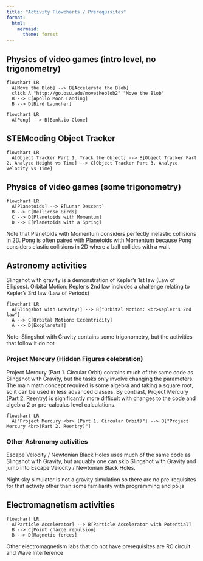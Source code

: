 ```yaml
---
title: "Activity Flowcharts / Prerequisites"
format:
  html:
    mermaid:
      theme: forest
---
```


## Physics of video games (intro level, no trigonometry)
```mermaid
flowchart LR
  A[Move the Blob] --> B[Accelerate the Blob]
  click A "http://go.osu.edu/movetheblob2" "Move the Blob"
  B --> C[Apollo Moon Landing]
  B --> D[Bird Launcher]
```

```mermaid
flowchart LR
  A[Pong] --> B[Bonk.io Clone]
```

## STEMcoding Object Tracker

```mermaid
flowchart LR
  A[Object Tracker Part 1. Track the Object] --> B[Object Tracker Part 2. Analyze Height vs Time] --> C[Object Tracker Part 3. Analyze Velocity vs Time]
```

## Physics of video games (some trigonometry)
```mermaid
flowchart LR
  A[Planetoids] --> B[Lunar Descent]
  B --> C[Bellicose Birds]
  C --> D[Planetoids with Momentum]
  D --> E[Planetoids with a Spring]
```

Note that Planetoids with Momentum considers perfectly inelastic collisions in 2D. Pong is often paired with Planetoids with Momentum because Pong considers elastic collisions in 2D where a ball collides with a wall.


## Astronomy activities

Slingshot with gravity is a demonstration of Kepler's 1st law (Law of Ellipses). Orbital Motion: Kepler's 2nd law includes a challenge relating to Kepler's 3rd law (Law of Periods)

```mermaid
flowchart LR
  A[Slingshot with Gravity!] --> B["Orbital Motion: <br>Kepler's 2nd law"]
  A --> C[Orbital Motion: Eccentricity]
  A --> D[Exoplanets!]
```

Note: Slingshot with Gravity contains some trigonometry, but the activities that follow it do not

### Project Mercury (Hidden Figures celebration)

Project Mercury (Part 1. Circular Orbit) contains much of the same code as Slingshot with Gravity, but the tasks only involve changing the parameters. The main math concept required is some algebra and taking a square root, so it can be used in less advanced classes. By contrast, Project Mercury (Part 2. Reentry) is significantly more difficult with changes to the code and algebra 2 or pre-calculus level calculations.

```mermaid
flowchart LR
  A["Project Mercury <br> (Part 1. Circular Orbit)"] --> B["Project Mercury <br>(Part 2. Reentry)"]
```

### Other Astronomy activities

Escape Velocity / Newtonian Black Holes uses much of the same code as Slingshot with Gravity, but arguably one can skip Slingshot with Gravity and jump into Escape Velocity / Newtonian Black Holes.

Night sky simulator is not a gravity simulation so there are no pre-requisites for that activity other than some familiarity with programming and p5.js


## Electromagnetism activities

```mermaid
flowchart LR
  A[Particle Accelerator] --> B[Particle Accelerator with Potential]
  B --> C[Point charge repulsion]
  B --> D[Magnetic forces]
```

Other electromagnetism labs that do not have prerequisites are RC circuit and Wave Interference